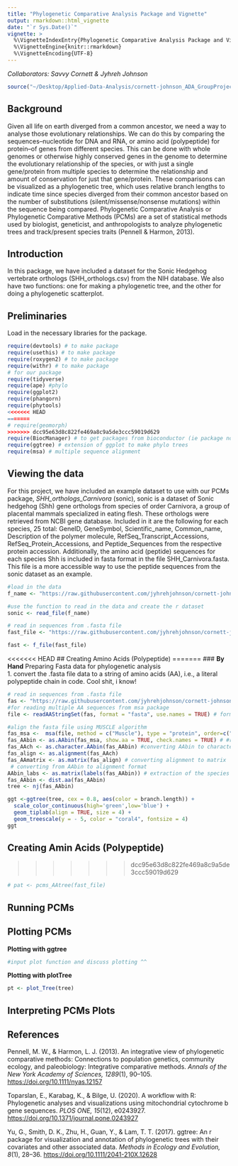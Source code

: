 ```yaml
---
title: "Phylogenetic Comparative Analysis Package and Vignette"
output: rmarkdown::html_vignette
date: "`r Sys.Date()`"
vignette: >
  %\VignetteIndexEntry{Phylogenetic Comparative Analysis Package and Vignette}
  %\VignetteEngine{knitr::rmarkdown}
  %\VignetteEncoding{UTF-8}
---
```

*Collaborators: Savvy Cornett & Jyhreh Johnson*

```r
source("~/Desktop/Applied-Data-Analysis/cornett-johnson_ADA_GroupProject/sonichedgehog/R/pcms_script.R")
```

## Background
Given all life on earth diverged from a common ancestor, we need a way to analyse those evolutionary relationships. We can do this by comparing the sequences--nucleotide for DNA and RNA, or amino acid (polypeptide) for protein--of genes from different species. This can be done with whole genomes or otherwise highly conserved genes in the genome to determine the evolutionary relationship of the species, or with just a single gene/protein from multiple species to determine the relationship and amount of conservation for just that gene/protein. These comparisons can be visualized as a phylogenetic tree, which uses relative branch lengths to indicate time since species diverged from their common ancestor based on the number of substitutions (silent/missense/nonsense mutations) within the sequence being compared. Phylogenetic Comparative Analysis or Phylogenetic Comparative Methods (PCMs) are a set of statistical methods used by biologist, geneticist, and anthropologists to analyze phylogenetic trees and track/present species traits (Pennell & Harmon, 2013).\

## Introduction
In this package, we have included a dataset for the Sonic Hedgehog vertebrate orthologs (SHH_orthologs.csv) from the NIH database. We also have two functions: one for making a phylogenetic tree, and the other for doing a phylogenetic scatterplot.\

## Preliminaries
Load in the necessary libraries for the package. 
```r
require(devtools) # to make package
require(usethis) # to make package
require(roxygen2) # to make package
require(withr) # to make package
# for our package
require(tidyverse)
require(ape) #phylo
require(ggplot2)
require(phangorn)
require(phytools) 
<<<<<<< HEAD
=======
# require(geomorph)
>>>>>>> dcc95e63d8c822fe469a8c9a5de3ccc59019d629
require(BiocManager) # to get packages from bioconductor (ie package not on CRAN)
require(ggtree) # extension of ggplot to make phylo trees
require(msa) # multiple sequence alignment
```
## Viewing the data\

For this project, we have included an example dataset to use with our PCMs package, *SHH_orthologs_Carnivora* (sonic), sonic is a dataset of Sonic hedgehog (Shh) gene orthologs from species of order Carnivora, a group of placental mammals specialized in eating flesh. These orthologs were retrieved from NCBI gene database. Included in it are the following for each species, 25 total: GeneID, GeneSymbol, Scientific_name, Common_name, Description of the polymer molecule, RefSeq_Transcript_Accessions, RefSeq_Protein_Accessions, and Peptide_Sequences from the respective protein accession. Additionally, the amino acid (peptide) sequences for each species Shh is included in fasta format in the file SHH_Carnivora.fasta. This file is a more accessible way to use the peptide sequences from the sonic dataset as an example.

```r
#load in the data
f_name <- "https://raw.githubusercontent.com/jyhrehjohnson/cornett-johnson_ADA_GroupProject/main/SHH_orthologs_Carnivora.csv"

#use the function to read in the data and create the r dataset
sonic <- read_file(f_name)

# read in sequences from .fasta file
fast_file <- "https://raw.githubusercontent.com/jyhrehjohnson/cornett-johnson_ADA_GroupProject/main/SHH_Carnivora.fasta"

fast <- f_file(fast_file)
```

<<<<<<< HEAD
## Creating Amino Acids (Polypeptide)
=======
### **By Hand** Preparing Fasta data for phylogenetic analysis\
1. convert the .fasta file data to a string of amino acids (AA), i.e., a literal polypeptide chain in code. Cool shit, i know!
```r
# read in sequences from .fasta file
fas <- "https://raw.githubusercontent.com/jyhrehjohnson/cornett-johnson_ADA_GroupProject/main/SHH_Carnivora.fasta"
#for reading multiple AA sequences from msa package
file <- readAAStringSet(fas, format = "fasta", use.names = TRUE) # format: biostrings, AAString set

#align the fasta file using MUSCLE algorithm
fas_msa <-  msa(file, method = c("Muscle"), type = "protein", order=c("aligned", "input")) # multiple sequence alignment from msa package 
fas_AAbin <- as.AAbin(fas_msa, show.aa = TRUE, check.names = TRUE) # #read aligned data, converting to AAbin
fas_AAch <- as.character.AAbin(fas_AAbin) #converting AAbin to character strings
fas_align <- as.alignment(fas_AAch)
fas_AAmatrix <- as.matrix(fas_align) # converting alignment to matrix
 # converting from AAbin to alignment format
AAbin_labs <- as.matrix(labels(fas_AAbin)) # extraction of the species names
fas_AAbin <- dist.aa(fas_AAbin)
tree <- nj(fas_AAbin)

ggt <-ggtree(tree, cex = 0.8, aes(color = branch.length)) +
  scale_color_continuous(high='green',low='blue') +
  geom_tiplab(align = TRUE, size = 4) +
  geom_treescale(y = - 5, color = "coral4", fontsize = 4)
ggt
```


## Creating Amin Acids (Polypeptide)
>>>>>>> dcc95e63d8c822fe469a8c9a5de3ccc59019d629
```r
# pat <- pcms_AAtree(fast_file)
```

## Running PCMs

## Plotting PCMs\
**Plotting with ggtree**
```r
#input plot function and discuss plotting ^^
```
**Plotting with plotTree**
```r
pt <- plot_Tree(tree)
```

## Interpreting PCMs Plots

## References\ 
Pennell, M. W., & Harmon, L. J. (2013). An integrative view of phylogenetic comparative methods: Connections to population genetics, community ecology, and paleobiology: Integrative comparative methods. *Annals of the New York Academy of Sciences, 1289*(1), 90–105. <https://doi.org/10.1111/nyas.12157>\

Toparslan, E., Karabag, K., & Bilge, U. (2020). A workflow with R: Phylogenetic analyses and visualizations using mitochondrial cytochrome b gene sequences. *PLOS ONE, 15*(12), e0243927. <https://doi.org/10.1371/journal.pone.0243927>\

Yu, G., Smith, D. K., Zhu, H., Guan, Y., & Lam, T. T. (2017). ggtree: An r package for visualization and annotation of phylogenetic trees with their covariates and other associated data. *Methods in Ecology and Evolution, 8*(1), 28–36. <https://doi.org/10.1111/2041-210X.12628>\
